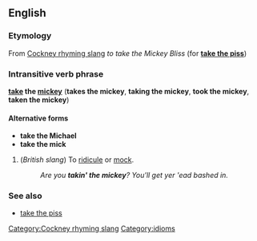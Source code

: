 == English ==
===Etymology===
From [[Cockney rhyming slang]] ''to take the Mickey Bliss'' (for '''[[take the piss]]''') <!--Source http://www.peevish.co.uk/slang/t.htm#take_the_mickey -->

===Intransitive verb phrase===
'''[[take]] the [[mickey]]''' ('''takes the mickey''', '''taking the mickey''', '''took the mickey''', '''taken the mickey''') {{idiom}}

====Alternative forms====
*'''take the Michael'''
*'''take the mick'''

#(''British slang'') To [[ridicule]] or [[mock]].
#:''Are you '''takin' the mickey'''? You'll get yer 'ead bashed in.''

[[Category:Cockney rhyming slang]]
[[Category:idioms]]

===See also===
*[[take the piss]]